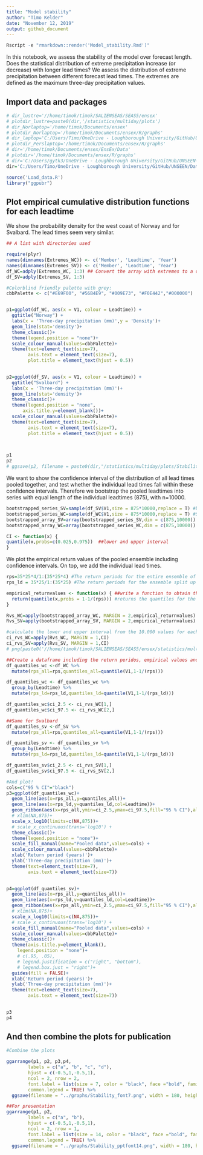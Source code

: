 ```yaml
---
title: "Model stability"
author: "Timo Kelder"
date: "November 12, 2019"
output: github_document 
---
```


```r
Rscript -e "rmarkdown::render('Model_stability.Rmd')"
```

In this notebook, we assess the stability of the model over forecast length. Does the statistical distribution of extreme precipitation increase (or decrease) with longer lead times? We assess the distribution of extreme precipitation between different forecast lead times. The extremes are defined as the maximum three-day precipitation values.   

## Import data and packages

```r
# dir_lustre='//home/timok/timok/SALIENSEAS/SEAS5/ensex'
# plotdir_lustre=paste0(dir,'/statistics/multiday/plots')
# dir_Norlaptop='/home/timok/Documents/ensex'
# plotdir_Norlaptop='/home/timok/Documents/ensex/R/graphs'
# dir_laptop='C:/Users/Timo/OneDrive - Loughborough University/GitHub/UNSEEN/Data'
# plotdir_Perslaptop='/home/timok/Documents/ensex/R/graphs'
# dir='/home/timok/Documents/ensex/EnsEx/Data'
# plotdir='/home/timok/Documents/ensex/R/graphs'
# dir='C:/Users/gytk3/OneDrive - Loughborough University/GitHub/UNSEEN-trends/Data' #Uni
dir='C:/Users/Timo/OneDrive - Loughborough University/GitHub/UNSEEN/Data' #Laptop

source('Load_data.R')
library("ggpubr")
```
## Plot empirical cumulative distribution functions for each leadtime
We show the probability density for the west coast of Norway and for Svalbard. The lead times seem very similar.  


```r
## A list with directories used

require(plyr)
names(dimnames(Extremes_WC)) <- c('Member', 'Leadtime', 'Year')
names(dimnames(Extremes_SV)) <- c('Member', 'Leadtime', 'Year')
df_WC=adply(Extremes_WC, 1:3) ## Convert the array with extremes to a data frame 
df_SV=adply(Extremes_SV, 1:3)

```

```r
#Colorblind friendly palette with grey:
cbbPalette <- c("#E69F00", "#56B4E9", "#009E73", "#F0E442","#000000")


p1=ggplot(df_WC, aes(x = V1, colour = Leadtime)) +
  ggtitle("Norway") +
  labs(x = 'Three-day precipitation (mm)',y = 'Density')+
  geom_line(stat='density')+
  theme_classic()+
  theme(legend.position = "none")+
  scale_colour_manual(values=cbbPalette)+
  theme(text=element_text(size=7),
        axis.text = element_text(size=7),
        plot.title = element_text(hjust = 0.5))
  

p2=ggplot(df_SV, aes(x = V1, colour = Leadtime)) +
  ggtitle("Svalbard") +
  labs(x = 'Three-day precipitation (mm)')+
  geom_line(stat='density')+
  theme_classic()+
  theme(legend.position = "none",
      axis.title.y=element_blank())+
  scale_colour_manual(values=cbbPalette)+
  theme(text=element_text(size=7),
        axis.text = element_text(size=7),
        plot.title = element_text(hjust = 0.5))
  


p1
p2
# ggsave(p2, filename = paste0(dir,"/statistics/multiday/plots/Stability.png"), dpi = 100, type = "cairo")
```

We want to show the confidence interval of the distribution of all lead times pooled together, and test whether the individual lead times fall within these confidence intervals. Therefore we bootstrap the pooled leadtimes into series with equal length of the individual leadtimes (875), with n=10000.  

```r

bootstrapped_series_SV=sample(df_SV$V1,size = 875*10000,replace = T) #bootstraps the series of length equal to each lead time (875) with n= 10.000 
bootstrapped_series_WC=sample(df_WC$V1,size = 875*10000,replace = T) #Same for WC
bootstrapped_array_SV=array(bootstrapped_series_SV,dim = c(875,10000)) #Creates an array with 10.000 series of 875 values
bootstrapped_array_WC=array(bootstrapped_series_WC,dim = c(875,10000)) #Creates an array with 10.000 series of 875 values

CI <- function(x) {
quantile(x,probs=c(0.025,0.975))  ##lower and upper interval
}  

```


We plot the empirical return values of the pooled ensemble including confidence intervals. On top, we add the individual lead times. 

```r
rps=35*25*4/1:(35*25*4) #The return periods for the entire ensemble of 3500 years
rps_ld = 35*25/1:(35*25) #The return periods for the ensemble split up into 4 leadtimes, 875 years

empirical_returnvalues <- function(x) { ##write a function to obtain the quantiles for the distribution  
  return(quantile(x,probs = 1-1/(rps))) #returns the quantiles for the return values = (1-1/return period)
}

Rvs_WC=apply(bootstrapped_array_WC, MARGIN = 2,empirical_returnvalues) #apply the function to each of the 10.000 series
Rvs_SV=apply(bootstrapped_array_SV, MARGIN = 2,empirical_returnvalues) #Same for Svalbard

#calculate the lower and upper interval from the 10.000 values for each quantile. 
ci_rvs_WC=apply(Rvs_WC, MARGIN = 1,CI)
ci_rvs_SV=apply(Rvs_SV, MARGIN = 1,CI)
# png(paste0('//home/timok/timok/SALIENSEAS/SEAS5/ensex/statistics/multiday/plots/Stability_rv.png'),type='cairo')

##Create a dataframe including the return peridos, empirical values and confidence intervals
df_quantiles_wc <-df_WC %>% 
  mutate(rps_all=rps,quantiles_all=quantile(V1,1-1/(rps)))

df_quantiles_wc <- df_quantiles_wc %>% 
  group_by(Leadtime) %>% 
  mutate(rps_ld=rps_ld,quantiles_ld=quantile(V1,1-1/(rps_ld)))

df_quantiles_wc$ci_2.5 <- ci_rvs_WC[1,]
df_quantiles_wc$ci_97.5 <- ci_rvs_WC[2,]

##Same for Svalbard
df_quantiles_sv <-df_SV %>% 
  mutate(rps_all=rps,quantiles_all=quantile(V1,1-1/(rps)))

df_quantiles_sv <- df_quantiles_sv %>% 
  group_by(Leadtime) %>% 
  mutate(rps_ld=rps_ld,quantiles_ld=quantile(V1,1-1/(rps_ld)))

df_quantiles_sv$ci_2.5 <- ci_rvs_SV[1,]
df_quantiles_sv$ci_97.5 <- ci_rvs_SV[2,]

```

```r
#And plot!
cols=c("95 % CI"="black")
p3=ggplot(df_quantiles_wc)+
  geom_line(aes(x=rps_all,y=quantiles_all))+
  geom_line(aes(x=rps_ld,y=quantiles_ld,col=Leadtime))+
  geom_ribbon(aes(x=rps_all,ymin=ci_2.5,ymax=ci_97.5,fill="95 % CI"),alpha=0.1)+
  # xlim(NA,875)+
  scale_x_log10(limits=c(NA,875))+
  # scale_x_continuous(trans='log10') +
  theme_classic()+
  theme(legend.position = "none")+
  scale_fill_manual(name="Pooled data",values=cols) +
  scale_colour_manual(values=cbbPalette)+
  xlab('Return period (years)')+
  ylab('Three-day precipitation (mm)')+
  theme(text=element_text(size=7),
        axis.text = element_text(size=7))
  

p4=ggplot(df_quantiles_sv)+
  geom_line(aes(x=rps_all,y=quantiles_all))+
  geom_line(aes(x=rps_ld,y=quantiles_ld,col=Leadtime))+
  geom_ribbon(aes(x=rps_all,ymin=ci_2.5,ymax=ci_97.5,fill="95 % CI"),alpha=0.1)+
  # xlim(NA,875)+
  scale_x_log10(limits=c(NA,875))+
  # scale_x_continuous(trans='log10') +
  scale_fill_manual(name="Pooled data",values=cols) +
  scale_colour_manual(values=cbbPalette)+
  theme_classic()+
  theme(axis.title.y=element_blank(),
    legend.position = "none")+
    # c(.95, .05),
    # legend.justification = c("right", "bottom"),
    # legend.box.just = "right")+
  guides(fill = FALSE)+
  xlab('Return period (years)')+
  ylab('Three-day precipitation (mm)')+
  theme(text=element_text(size=7),
        axis.text = element_text(size=7))
  

p3
p4
```

## And then combine the plots for publication

```r
#Combine the plots

ggarrange(p1, p2, p3,p4, 
        labels = c("a", "b", "c", "d"),
        hjust = c(-0.5,1,-0.5,1),
        ncol = 2, nrow = 2,
        font.label = list(size = 7, color = "black", face ="bold", family = NULL),
        common.legend = TRUE) %>%
  ggsave(filename = "../graphs/Stability_font7.png", width = 180, height = 180, units='mm')

##For presentation
ggarrange(p1, p2, 
        labels = c("a", "b"),
        hjust = c(-0.5,1,-0.5,1),
        ncol = 2, nrow = 1,
        font.label = list(size = 14, color = "black", face ="bold", family = NULL),
        common.legend = TRUE) %>%
  ggsave(filename = "../graphs/Stability_pptfont14.png", width = 180, height = 110, units='mm')


```
